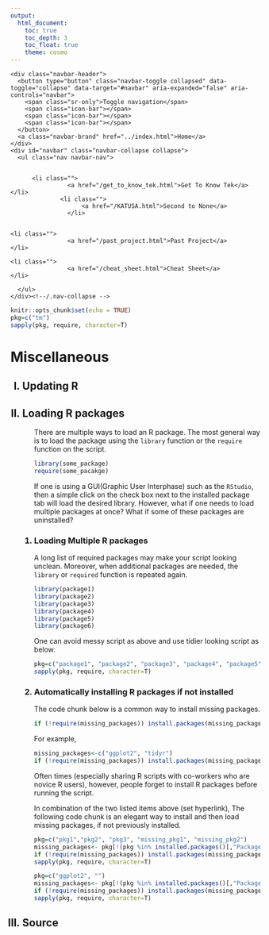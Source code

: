 ---
output:
  html_document:
    toc: true
    toc_depth: 3
    toc_float: true
    theme: cosmo
---
<style>
body {
    position: absolute;
    left: 0px;}
</style>

<!--html_preserve-->
<div class="container">
<!-- Static navbar -->
<nav class="navbar navbar-default">
  <div class="container-fluid">
    <div class="navbar-header">
      <button type="button" class="navbar-toggle collapsed" data-toggle="collapse" data-target="#navbar" aria-expanded="false" aria-controls="navbar">
        <span class="sr-only">Toggle navigation</span>
        <span class="icon-bar"></span>
        <span class="icon-bar"></span>
        <span class="icon-bar"></span>
      </button>
      <a class="navbar-brand" href="../index.html">Home</a>
    </div>
    <div id="navbar" class="navbar-collapse collapse">
      <ul class="nav navbar-nav">
        
        
          <li class="">
					<a href="/get_to_know_tek.html">Get To Know Tek</a>
	</li>            
	              <li class="">
      					<a href="/KATUSA.html">Second to None</a>
			      	</li>   
				  
				  
	<li class="">
					<a href="/past_project.html">Past Project</a>
	</li>

	<li class="">
					<a href="/cheat_sheet.html">Cheat Sheet</a>
	</li>

      </ul>
    </div><!--/.nav-collapse -->
  </div><!--/.container-fluid -->
</nav><!--navbar navbar-default-->
</div>
<!--/html_preserve-->



```{r setup, include=FALSE}
knitr::opts_chunk$set(echo = TRUE)
pkg=c("tm")
sapply(pkg, require, character=T)
```

<h1>Miscellaneous</h1><ol type="I">

  <h2><li>Updating R</li></h2><ol type="1">
  </ol><!--Updating R-->


  <h2><li>Loading R packages</li></h2><ol type="1">
There are multiple ways to load an R package. The most general way is to load the package using the `library` function or the `require` function on the script.

```{r, eval=F, comment=""}
library(some_package)
require(some_pacakge)
```

If one is using a GUI(Graphic User Interphase) such as the `RStudio`, then a simple click on the check box next to the installed package tab will load the desired library. 
However, what if one needs to load multiple packages at once? What if some of these packages are uninstalled? 
  
<h3><li>Loading Multiple R packages</li></h3>
A long list of required packages may make your script looking unclean. Moreover, when additional packages are needed, the `library` or `required` function is repeated again.
    
```{r, eval=F, comment=""}
library(package1)
library(package2)
library(package3)
library(package4)
library(package5)
library(package6)
```    
  
One can avoid messy script as above and use tidier looking script as below.
  
```{r, eval=F, comment=""}
pkg=c("package1", "package2", "package3", "package4", "package5", "package6")
sapply(pkg, require, character=T)
```

<h3><li>Automatically installing R packages if not installed</li></h3>
The code chunk below is a common way to install missing packages.
```{r, eval=F, comment=""}
if (!require(missing_packages)) install.packages(missing_packages)
```

For example, 
```{r, eval=F, comment=""}
missing_packages<-c("ggplot2", "tidyr")
if (!require(missing_packages)) install.packages(missing_packages)
```


Often times (especially sharing R scripts with co-workers who are novice R users), however, people forget to install R packages before running the script. 

In combination of the two listed items above (set hyperlink), The following code chunk is an elegant way to install and then load missing packages, if not previously installed.

```{r, eval=F, comment=""}
pkg=c("pkg1","pkg2", "pkg3", "missing_pkg1", "missing_pkg2")
missing_packages<- pkg[!(pkg %in% installed.packages()[,"Package"])]
if (!require(missing_packages)) install.packages(missing_packages)
sapply(pkg, require, character=T)
```

```{r, eval=F, comment=""}
pkg=c("ggplot2", "")
missing_packages<- pkg[!(pkg %in% installed.packages()[,"Package"])]
if (!require(missing_packages)) install.packages(missing_packages)
sapply(pkg, require, character=T)
```

  
  
  </ol><!--Loading R packages-->


  <h2><li>Source</li></h2><ol type="1">
  </ol><!---->




</ol><!--Miscellaneous-->